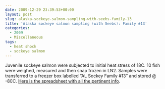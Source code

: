 ```yaml
---
date: 2009-12-29 23:39:53+00:00
layout: post
slug: alaska-sockeye-salmon-sampling-with-seebs-family-13
title: 'Alaska sockeye salmon sampling (with Seebs): Family #13'
categories:
  - 2009
  - Miscellaneous
tags:
  - heat shock
  - sockeye salmon
---
```


Juvenile sockeye salmon were subjected to initial heat stress of 18C. 10 fish were weighed, measured and then snap frozen in LN2. Samples were transferred to a freezer box labelled "AL Sockey Family #13" and stored @ -80C. [Here is the spreadsheet with all the pertinent info](https://spreadsheets.google.com/ccc?key=0AgH9_nELd57JdFhHUXNBRHZ1Ym5OcmZNaUlZVlpEanc&hl=en).
